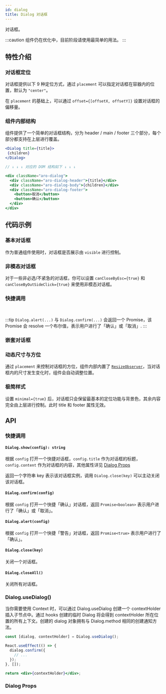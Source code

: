 ```yaml
---
id: dialog
title: Dialog 对话框
---
```



对话框。

:::caution
组件仍在优化中，目前阶段请使用最简单的用法。
:::

## 特性介绍

### 对话框定位

对话框提供以下 9 种定位方式，通过 `placement` 可以指定对话框在容器内的位置，默认为 `"center"`。

<PlacementDiagram />

在 `placement` 的基础上，可以通过 `offset={[offsetX, offsetY]}` 设置对话框的偏移量。

### 组件内部结构

组件提供了一个简单的对话框结构，分为 header / main / footer 三个部分，每个部分都支持在上层进行覆盖。

```jsx
<Dialog title={title}>
 {children}
</Dialog>

// ↓ ↓ ↓ 对应的 DOM 结构如下 ↓ ↓ ↓

<div className="aro-dialog">
  <div className="aro-dialog-header">{title}</div>
  <div className="aro-dialog-body">{children}</div>
  <div className="aro-dialog-footer">
    <button>取消</button>
    <button>确认</button>
  </div>
</div>
```

## 代码示例

### 基本对话框

作为普通组件使用时，对话框是否展示由 `visible` 进行控制。

<Story fn={stories.Basic} />

### 非模态对话框

对于一些非必选/不紧急的对话框，你可以设置 `canCloseByEsc={true}` 和 `canCloseByOutSideClick={true}` 来使用非模态对话框。

<Story fn={stories.NonModal} />

### 快捷调用

<Story fn={stories.QuickTools} />

<br />

:::tip
`Dialog.alert(...)` 与 `Dialog.confirm(...)` 会返回一个 Promise，该 Promise 会 resolve 一个布尔值，表示用户进行了「确认」或「取消」.
:::

### 嵌套对话框

<Story fn={stories.Nested} />

### 动态尺寸与方位

通过 `placement` 来控制对话框的方位，组件内部内置了 [`ResizeObserver`](https://developer.mozilla.org/zh-CN/docs/Web/API/ResizeObserver)，当对话框内的尺寸发生变化时，组件会自动调整位置。

<Story fn={stories.DynamicSizeAndPlacements} />

### 极简样式

设置 `minimal={true}` 后，对话框只会保留最基本的定位功能与背景色，其余内容完全由上层进行控制。此时 title 和 footer 属性无效。

<Story fn={stories.Minimal} />

## API

### 快捷调用

#### `Dialog.show(config): string`

根据 `config` 打开一个快捷对话框，`config.title` 作为对话框的标题， `config.content` 作为对话框的内容，其他属性详见 [Dialog Props](#dialog-props)

返回一个字符串 key 表示该对话框实例，调用 `Dialog.close(key)` 可以主动关闭该对话框。

#### `Dialog.confirm(config)`

根据 `config` 打开一个快捷「确认」对话框，返回 `Promise<boolean>` 表示用户进行了「确认」或「取消」。

#### `Dialog.alert(config)`

根据 `config` 打开一个快捷「警告」对话框，返回 `Promise<true>` 表示用户进行了「确认」。

#### `Dialog.close(key)`

关闭一个对话框。

#### `Dialog.closeAll()`

关闭所有对话框。

### Dialog.useDialog()

当你需要使用 Context 时，可以通过 Dialog.useDialog 创建一个 contextHolder 插入子节点中。通过 hooks 创建的临时 Dialog 将会得到 contextHolder 所在位置的所有上下文。创建的 dialog 对象拥有与 Dialog.method 相同的创建通知方法。

```jsx
const [dialog, contextHolder] = Dialog.useDialog();

React.useEffect(() => {
  dialog.confirm({
    // ...
  });
}, []);

return <div>{contextHolder}</div>;
```

### Dialog Props

<PropsTable component={Dialog} />
